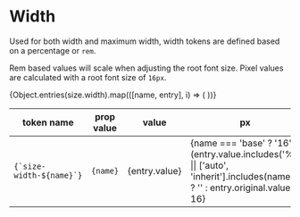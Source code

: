 
<Meta
  title="Design Tokens/Width"
/>

# Width

Used for both width and maximum width, width tokens are defined based on a percentage or `rem`.

Rem based values will scale when adjusting the root font size. Pixel values are calculated with a root font size of `16px`.

<table>
  <thead>
    <tr>
      <th>token name</th>
      <th>prop value</th>
      <th>value</th>
      <th>px</th>
    </tr>
  </thead>
  <tbody>
    {Object.entries(size.width).map(([name, entry], i) => (
      <tr key={i}>
        <td><code>{`size-width-${name}`}</code></td>
        <td><code>{name}</code></td>
        <td>{entry.value}</td>
        <td>{name === 'base' ? '16' : (entry.value.includes('%') || ['auto', 'inherit'].includes(name)) ? '' : entry.original.value * 16}</td>
      </tr>
    ))}
  </tbody>
</table>

